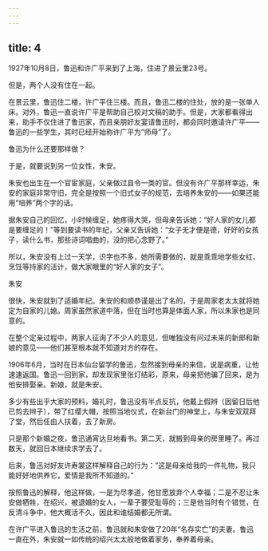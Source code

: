 ```yaml
---
---
---
```

title: 4
---



1927年10月8日，鲁迅和许广平来到了上海，住进了景云里23号。

但是，两个人没有住在一起。

在景云里，鲁迅住二楼，许广平住三楼。而且，鲁迅二楼的住处，放的是一张单人床。对外，鲁迅一直说许广平是帮助自己校对文稿的助手。但是，大家都看得出来，助手不仅住进了鲁迅家，而且亲朋好友宴请鲁迅时，都会同时邀请许广平——鲁迅的一些学生，其时已经开始称许广平为“师母”了。

鲁迅为什么还要那样做？

于是，就要说到另一位女性，朱安。

朱安也出生在一个官宦家庭，父亲做过县令一类的官。但没有许广平那样幸运，朱安的家庭非常守旧，完全是按照一个旧式女子的规范，去培养朱安的——如果还能用“培养”两个字的话。

据朱安自己的回忆，小时候缠足，她疼得大哭，但母亲告诉她：“好人家的女儿都是要缠足的！”等到要读书的年纪，父亲又告诉她：“女子无才便是德，好好的女孩子，读什么书，那些诗词唱曲的，没的把心念野了。”

所以，朱安没有上过一天学，识字也不多，她所需要做的，就是乖乖地学些女红、烹饪等持家的活计，做大家眼里的“好人家的女子”。

朱安



很快，朱安就到了适婚年纪。朱安的和顺恭谨是出了名的，于是周家老太太就将她定为自家的儿媳。周家虽然家道中落，但在当时也算是体面人家，所以朱家也是同意的。

在整个定亲过程中，两家人征询了不少人的意见，但唯独没有问过未来的新郎和新娘的意见——他们甚至根本就不知道对方的存在。

1906年6月，当时在日本仙台留学的鲁迅，忽然接到母亲的来信，说是病重，让他速速返国。鲁迅一回到家，却发现家里张灯结彩，原来，母亲把他骗了回来，是为他安排娶亲。新娘，就是朱安。

多少有些出乎大家的预料，婚礼时，鲁迅没有半点反抗，他戴上假辫（因留日后他已剪去辫子），带了红缨大帽，按照当地仪式，在新台门的神堂上，与朱安双双拜了堂，然后任由人扶着，去了新房。

只是那个新婚之夜，鲁迅通宵达旦地看书。第二天，就搬到母亲的房里睡了。再过数天，就回日本继续求学去了。

后来，鲁迅对好友许寿裳这样解释自己的行为：“这是母亲给我的一件礼物，我只能好好地供养它，爱情是我所不知道的。”

按照鲁迅的解释，他这样做，一是为尽孝道，他甘愿放弃个人幸福；二是不忍让朱安做牺牲，在绍兴，被退婚的女人，一辈子要受耻辱的；三是他当时有个错觉，在反清斗争中，他大概活不久，因此和谁结婚都无所谓。

在许广平进入鲁迅的生活之前，鲁迅就和朱安做了20年“名存实亡”的夫妻。鲁迅一直在外，朱安就一如传统的绍兴太太般地做着家务，奉养着母亲。